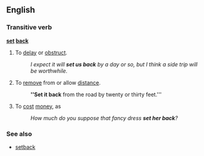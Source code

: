 ==English==
===Transitive verb===
'''[[set]] [[back]]'''
#To [[delay]] or [[obstruct]].
#:''I expect it will '''set us back''' by a day or so, but I think a side trip will be worthwhile.''
#To [[remove]] from or allow [[distance]].
#:'''''Set it back''' from the road by twenty or thirty feet.'''
#{{idiom}} To [[cost]] [[money]], as
#:''How much do you suppose that fancy dress '''set her back'''?''

===See also===
*[[setback]]